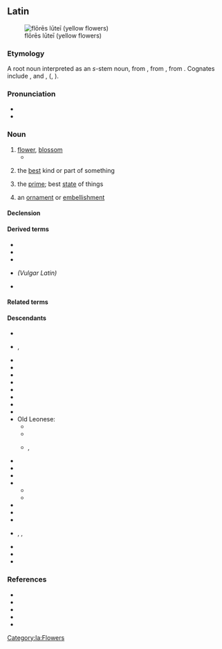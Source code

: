 ==Latin==
[[Image:Gagea probably bohemica seglea.JPG|thumb|flōrēs lūteī (yellow flowers)]]

===Etymology===
{{root|la|ine-pro|*bʰleh₃-}}
A root noun interpreted as an ''s''-stem noun, from {{der|la|itc-pro|*flōs}}, from {{der|la|ine-pro|*bʰleh₃-s||flower, blossom}}, from {{m|ine-pro|*bʰleh₃-||to bloom}}. Cognates include {{cog|grc|φύλλον}}, {{cog|got|sc=Goth|𐌱𐌻𐍉𐌼𐌰}} and {{cog|ang|blōstm}}, {{m|ang|blæd||leaf}} ({{cog|en|blossom}}, {{m|en|blade}}).

===Pronunciation===
* {{la-IPA|flōs}}
* {{audio|la|la-cls-flos.ogg|Audio (Classical)}}

===Noun===
{{la-noun|flōs/flōr<3>|g=m}}

# [[flower]], [[blossom]]
#* {{Q|la|Ovid|Fasti|3|253-254|quote=ferte deae '''flōrēs:''' gaudet '''flōrentibus''' herbīs haec dea|trans=''Bring '''flowers''' for the goddess; this goddess takes pleasure in '''flowering''' plants.''}}
# {{lb|la|figuratively}} the [[best]] kind or part of something
# {{lb|la|figuratively}} the [[prime]]; best [[state]] of things
# {{lb|la|figuratively}} an [[ornament]] or [[embellishment]]

====Declension====
{{la-ndecl|flōs/flōr<3>}}

====Derived terms====
* {{l|la|flōreō}}
* {{l|la|flōreus}}
* {{l|la|flōridus}}
* {{l|la|*flōriculus}} ''(Vulgar Latin)''
* {{l|la|flōsculus}}

====Related terms====
{{rel3|la|Flōra
|flōrālia
|flōrēns
|flōrenter
|flōrentes
|flōrescō
|flōreus
|flōricomus
|flōridē
|flōridulus
|flōrifer
|flōrigenus
|flōriger
|flōritiō
|flōrōsus
|flōrulentus
|flosculē
|flosculus
}}

====Descendants====
{{top3}}
* {{desc|an|flor}}
* {{desc|rup|floari}}, {{l|rup|floarã}}
* {{desc|co|fiore}}
* {{desc|dlm|fiaur}}
* {{desctree|eo|floro|bor=1}}
* {{desc|fur|flôr}}
* {{desc|ia|flor|bor=1}}
* {{desc|ist|fiuri}}
* {{desctree|it|fiore}}
* {{desctree|fro|flor}}
* Old Leonese:
** {{desc|ast|flor}}
** {{desc|ext|frol}}
** {{desc|mwl|frol}}, {{l|mwl|flor}}
* {{desctree|pro|flor}}
* {{desctree|roa-opt|flor}}
* {{desctree|roa-opt|*chor}}
* {{desc|osp|flor}}
** {{desc|lad|flor}}
** {{desctree|es|flor}}
* {{desc|rgn|fjór}}
* {{desc|ro|floare}}
* {{desc|rm|flur}}
* {{desc|sc|frore}}, {{l|sc|fiòre}}, {{l|sc|flore}}
* {{desc|scn|ciuri}}
* {{desc|sv|flor|bor=1}}
* {{desc|vec|fior}}
{{bottom}}

===References===
* {{R:L&S}}
* {{R:Elementary Lewis}}
* {{R:du Cange}}
* {{R:Gaffiot}}
* {{R:M&A}}

[[Category:la:Flowers]]